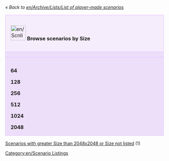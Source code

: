 ''« Back to [[en/Archive/Lists/List of player-made scenarios]]''

{| cellspacing="3" class="mainpagetable" align="center" width="100%"
|- valign="top" 
|colspan="7" style="font-size: 100%; BACKGROUND-COLOR: #F5EDFC; border: 1px solid #E1BBFF; margin: 0; padding: 1em; text-align: left; width:14%"|[[File:en/Scnlist-size.png|48px]] <font size="3">'''Browse scenarios by Size'''</font>
|-
|style="font-size: 100%; BACKGROUND-COLOR: #EDDEFA; border: 1px solid #E1BBFF; margin: 0; padding: 1em 1em 0em 1em; text-align: left;"|
|style="font-size: 100%; BACKGROUND-COLOR: #EDDEFA; border: 1px solid #E1BBFF; margin: 0; padding: 1em 1em 0em 1em; text-align: left;"|'''64'''
|style="font-size: 100%; BACKGROUND-COLOR: #EDDEFA; border: 1px solid #E1BBFF; margin: 0; padding: 1em 1em 0em 1em; text-align: left;"|'''128'''
|style="font-size: 100%; BACKGROUND-COLOR: #EDDEFA; border: 1px solid #E1BBFF; margin: 0; padding: 1em 1em 0em 1em; text-align: left;"|'''256'''
|style="font-size: 100%; BACKGROUND-COLOR: #EDDEFA; border: 1px solid #E1BBFF; margin: 0; padding: 1em 1em 0em 1em; text-align: left;"|'''512'''
|style="font-size: 100%; BACKGROUND-COLOR: #EDDEFA; border: 1px solid #E1BBFF; margin: 0; padding: 1em 1em 0em 1em; text-align: left;"|'''1024'''
|style="font-size: 100%; BACKGROUND-COLOR: #EDDEFA; border: 1px solid #E1BBFF; margin: 0; padding: 1em 1em 0em 1em; text-align: left;"|'''2048'''
|-
|style="font-size: 100%; BACKGROUND-COLOR: #EDDEFA; border: 1px solid #E1BBFF; margin: 0; padding: 1em 1em 0em 1em; text-align: left;"|
'''64'''

'''128'''

'''256'''

'''512'''

'''1024'''

'''2048'''
|style="font-size: 100%; BACKGROUND-COLOR: #EDDEFA; border: 1px solid #E1BBFF; margin: 0; padding: 1em 1em 0em 1em; text-align: left;"|
[[en/Archive/Lists/Scenarios by Size 64x64|64x64]]

[[en/Archive/Lists/Scenarios by Size 64x128|64x128]]

[[en/Archive/Lists/Scenarios by Size 64x256|64x256]]

[[en/Archive/Lists/Scenarios by Size 64x512|64x512]]

[[en/Archive/Lists/Scenarios by Size 64x1024|64x1024]]

[[en/Archive/Lists/Scenarios by Size 64x2048|64x2048]]
|style="font-size: 100%; BACKGROUND-COLOR: #EDDEFA; border: 1px solid #E1BBFF; margin: 0; padding: 1em 1em 0em 1em; text-align: left;"|
[[en/Archive/Lists/Scenarios by Size 128x64|128x64]]

[[en/Archive/Lists/Scenarios by Size 128x128|128x128]] (1)

[[en/Archive/Lists/Scenarios by Size 128x256|128x256]]

[[en/Archive/Lists/Scenarios by Size 128x512|128x512]]

[[en/Archive/Lists/Scenarios by Size 128x1024|128x1024]]

[[en/Archive/Lists/Scenarios by Size 128x2048|128x2048]]
|style="font-size: 100%; BACKGROUND-COLOR: #EDDEFA; border: 1px solid #E1BBFF; margin: 0; padding: 1em 1em 0em 1em; text-align: left;"|
[[en/Archive/Lists/Scenarios by Size 256x64|256x64]]

[[en/Archive/Lists/Scenarios by Size 256x128|256x128]]

[[en/Archive/Lists/Scenarios by Size 256x256|256x256]] (15)

[[en/Archive/Lists/Scenarios by Size 256x512|256x512]]

[[en/Archive/Lists/Scenarios by Size 256x1024|256x1024]]

[[en/Archive/Lists/Scenarios by Size 256x2048|256x2048]]
|style="font-size: 100%; BACKGROUND-COLOR: #EDDEFA; border: 1px solid #E1BBFF; margin: 0; padding: 1em 1em 0em 1em; text-align: left;"|
[[en/Archive/Lists/Scenarios by Size 512x64|512x64]]

[[en/Archive/Lists/Scenarios by Size 512x128|512x128]] (1)

[[en/Archive/Lists/Scenarios by Size 512x256|512x256]] (1)

[[en/Archive/Lists/Scenarios by Size 512x512|512x512]] (13)

[[en/Archive/Lists/Scenarios by Size 512x1024|512x1024]] (1)

[[en/Archive/Lists/Scenarios by Size 512x2048|512x2048]] (1)
|style="font-size: 100%; BACKGROUND-COLOR: #EDDEFA; border: 1px solid #E1BBFF; margin: 0; padding: 1em 1em 0em 1em; text-align: left;"|
[[en/Archive/Lists/Scenarios by Size 1024x64|1024x64]]

[[en/Archive/Lists/Scenarios by Size 1024x128|1024x128]] (1)

[[en/Archive/Lists/Scenarios by Size 1024x256|1024x256]]

[[en/Archive/Lists/Scenarios by Size 1024x512|1024x512]] (2)

[[en/Archive/Lists/Scenarios by Size 1024x1024|1024x1024]] (7)

[[en/Archive/Lists/Scenarios by Size 1024x2048|1024x2048]]
|style="font-size: 100%; BACKGROUND-COLOR: #EDDEFA; border: 1px solid #E1BBFF; margin: 0; padding: 1em 1em 0em 1em; text-align: left;"|
[[en/Archive/Lists/Scenarios by Size 2048x64|2048x64]]

[[en/Archive/Lists/Scenarios by Size 2048x128|2048x128]]

[[en/Archive/Lists/Scenarios by Size 2048x256|2048x256]]

[[en/Archive/Lists/Scenarios by Size 2048x512|2048x512]]

[[en/Archive/Lists/Scenarios by Size 2048x1024|2048x1024]] (1)

[[en/Archive/Lists/Scenarios by Size 2048x2048|2048x2048]] (6)

|}

[[en/Archive/Lists/Scenarios with greater Size than 2048x2048 or Size not listed|Scenarios with greater Size than 2048x2048 or Size not listed]] (1)

[[Category:en/Scenario Listings]]